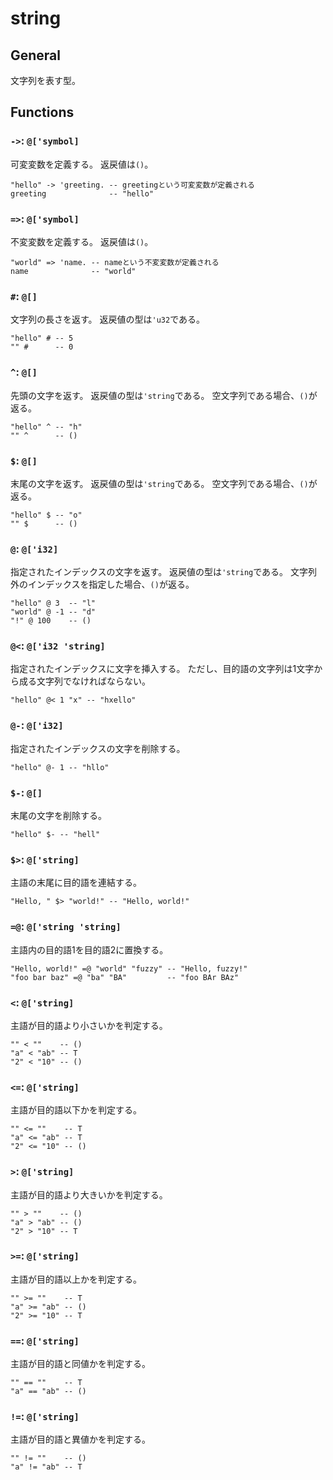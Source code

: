 # string

## General

文字列を表す型。

## Functions

### `->`: `@['symbol]`

可変変数を定義する。
返戻値は`()`。

```fuzzy
"hello" -> 'greeting. -- greetingという可変変数が定義される
greeting              -- "hello"
```

### `=>`: `@['symbol]`

不変変数を定義する。
返戻値は`()`。

```fuzzy
"world" => 'name. -- nameという不変変数が定義される
name              -- "world"
```

### `#`: `@[]`

文字列の長さを返す。
返戻値の型は`'u32`である。

```fuzzy
"hello" # -- 5
"" #      -- 0
```

### `^`: `@[]`

先頭の文字を返す。
返戻値の型は`'string`である。
空文字列である場合、`()`が返る。

```fuzzy
"hello" ^ -- "h"
"" ^      -- ()
```

### `$`: `@[]`

末尾の文字を返す。
返戻値の型は`'string`である。
空文字列である場合、`()`が返る。

```fuzzy
"hello" $ -- "o"
"" $      -- ()
```

### `@`: `@['i32]`

指定されたインデックスの文字を返す。
返戻値の型は`'string`である。
文字列外のインデックスを指定した場合、`()`が返る。

```fuzzy
"hello" @ 3  -- "l"
"world" @ -1 -- "d"
"!" @ 100    -- ()
```

### `@<`: `@['i32 'string]`

指定されたインデックスに文字を挿入する。
ただし、目的語の文字列は1文字から成る文字列でなければならない。

```fuzzy
"hello" @< 1 "x" -- "hxello"
```

### `@-`: `@['i32]`

指定されたインデックスの文字を削除する。

```fuzzy
"hello" @- 1 -- "hllo"
```

### `$-`: `@[]`

末尾の文字を削除する。

```fuzzy
"hello" $- -- "hell"
```

### `$>`: `@['string]`

主語の末尾に目的語を連結する。

```fuzzy
"Hello, " $> "world!" -- "Hello, world!"
```

### `=@`: `@['string 'string]`

主語内の目的語1を目的語2に置換する。

```fuzzy
"Hello, world!" =@ "world" "fuzzy" -- "Hello, fuzzy!"
"foo bar baz" =@ "ba" "BA"         -- "foo BAr BAz"
```

### `<`: `@['string]`

主語が目的語より小さいかを判定する。

```fuzzy
"" < ""    -- ()
"a" < "ab" -- T
"2" < "10" -- ()
```

### `<=`: `@['string]`

主語が目的語以下かを判定する。

```fuzzy
"" <= ""    -- T
"a" <= "ab" -- T
"2" <= "10" -- ()
```

### `>`: `@['string]`

主語が目的語より大きいかを判定する。

```fuzzy
"" > ""    -- ()
"a" > "ab" -- ()
"2" > "10" -- T
```

### `>=`: `@['string]`

主語が目的語以上かを判定する。

```fuzzy
"" >= ""    -- T
"a" >= "ab" -- ()
"2" >= "10" -- T
```

### `==`: `@['string]`

主語が目的語と同値かを判定する。

```fuzzy
"" == ""    -- T
"a" == "ab" -- ()
```

### `!=`: `@['string]`

主語が目的語と異値かを判定する。

```fuzzy
"" != ""    -- ()
"a" != "ab" -- T
```
